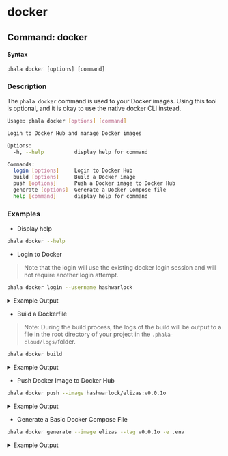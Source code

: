 # docker

## Command: docker

#### Syntax

```
phala docker [options] [command]
```

### Description

The `phala docker`  command is used to your Docker images. Using this tool is optional, and it is okay to use the native docker CLI instead.

```bash
Usage: phala docker [options] [command]

Login to Docker Hub and manage Docker images

Options:
  -h, --help          display help for command

Commands:
  login [options]     Login to Docker Hub
  build [options]     Build a Docker image
  push [options]      Push a Docker image to Docker Hub
  generate [options]  Generate a Docker Compose file
  help [command]      display help for command
```

### Examples

* Display help

```bash
phala docker --help
```

* Login to Docker

> Note that the login will use the existing docker login session and will not require another login attempt.

```bash
phala docker login --username hashwarlock
```

<details>

<summary>Example Output</summary>

```bash
⟳ Logging in to Docker Hub as hashwarlock... ✓: Logged in as hashwarlock
✓ hashwarlock is logged in to Docker Hub
```

</details>

* Build a Dockerfile

> Note: During the build process, the logs of the build will be output to a file in the root directory of your project in the `.phala-cloud/logs/`folder.

```bash
phala docker build
```

<details>

<summary>Example Output</summary>

```bash
✔ Enter the Docker image name: elizas
✔ Enter the Docker image tag: v0.0.1o
✔ Default Dockerfile found at ~/eliza/Dockerfile                                                           │
✔ Enter the path to your Dockerfile: (Dockerfile)
Latest 10 lines (full log at ~/eliza/.phala-cloud/logs/elizas-build-2025-03-14T20-43-16-210Z.log):
--------------------------------------------------
#30 [builder  3/17] RUN apt-get update &&     apt-get install -y curl git python3 make g++ unzip build-essential nodejs &&     apt-get clean &&     rm -rf /var/lib/apt/lists/*
#30 CACHED
#31 [stage-1 13/13] COPY --from=builder /app/scripts ./scripts
#31 CACHED
#32 exporting to image
#32 exporting layers done
#32 writing image sha256:a74b8e777075afd7b09d2107bcbc26cc1f602d81a9cf6491d5d4476cad2a6da4 done
#32 naming to docker.io/hashwarlock/elizas:v0.0.1o done
#32 DONE 0.0s
View build details: docker-desktop://dashboard/build/orbstack/orbstack/gd75239yegh0twa3zkuq1macb

Operation completed. Full log available at: ~eliza/.phala-cloud/logs/elizas-build-2025-03-14T20-43-16-210Z.log
✓: Docker image hashwarlock/elizas:v0.0.1o built successfully
✓ Docker image hashwarlock/elizas:v0.0.1o built successfully
```

</details>

* Push Docker Image to Docker Hub

```bash
phala docker push --image hashwarlock/elizas:v0.0.1o
```

<details>

<summary>Example Output</summary>

```bash
Latest 10 lines (full log at ~/eliza/.phala-cloud/logs/elizas-push-2025-03-14T21-23-14-847Z.log):
--------------------------------------------------
1de7295ab7c5: Layer already exists
90e8688db369: Layer already exists
25d07e7c0ece: Layer already exists
bcba87ec50fa: Layer already exists
ba2b458ab48c: Layer already exists
2ccdaba7f460: Layer already exists
5bcbf42c7074: Layer already exists
7ff9bfab192e: Layer already exists
3e6ae445f28c: Layer already exists
c0f1022b22a9: Layer already exists
v0.0.1o: digest: sha256:1fa0685e564d67a451f4e7ce060e95da5ad740d937e69202fcc8957468a66a08 size: 3876

Operation completed. Full log available at: ~/eliza/.phala-cloud/logs/elizas-push-2025-03-14T21-23-14-847Z.log
✓: Docker image hashwarlock/elizas:v0.0.1o pushed successfully
✓ Docker image hashwarlock/elizas:v0.0.1o pushed successfully
```

</details>

* Generate a Basic Docker Compose File

```bash
phala docker generate --image elizas --tag v0.0.1o -e .env
```

<details>

<summary>Example Output</summary>

Command Output:

```bash
✔ File ~/eliza/docker-compose.yml already exists. Overwrite? No
✔ Enter alternative output path: ~/eliza/docker-generated-compose.yml
ℹ Generating Docker Compose file for elizas:v0.0.1o using env file: .env
✓ Backup of docker compose file created at: .phala-cloud/compose/elizas-v0.0.1o-tee-compose.yaml
✓ Docker Compose file generated successfully: ~/eliza/docker-generated-compose.yml
```

Generated File:

```yaml
version: '3.8'
services:
  app:
    image: hashwarlock/elizas:v0.0.1o
    container_name: app
    volumes:
      - /var/run/tappd.sock:/var/run/tappd.sock
    environment:
      - OPENAI_API_KEY=${OPENAI_API_KEY}
      - ANTHROPIC_API_KEY=${ANTHROPIC_API_KEY}
      - SERVER_PORT=${SERVER_PORT}
      - POSTGRES_URL=${POSTGRES_URL}
      - EVM_CHAINS=${EVM_CHAINS}
      - BIRDEYE_API_KEY=${BIRDEYE_API_KEY}
      - COMMUNITY_MANAGER_DISCORD_APPLICATION_ID=${COMMUNITY_MANAGER_DISCORD_APPLICATION_ID}
      - COMMUNITY_MANAGER_DISCORD_API_TOKEN=${COMMUNITY_MANAGER_DISCORD_API_TOKEN}
      - SOCIAL_MEDIA_MANAGER_DISCORD_APPLICATION_ID=${SOCIAL_MEDIA_MANAGER_DISCORD_APPLICATION_ID}
      - SOCIAL_MEDIA_MANAGER_DISCORD_API_TOKEN=${SOCIAL_MEDIA_MANAGER_DISCORD_API_TOKEN}
      - LIAISON_DISCORD_APPLICATION_ID=${LIAISON_DISCORD_APPLICATION_ID}
      - LIAISON_DISCORD_API_TOKEN=${LIAISON_DISCORD_API_TOKEN}
      - PROJECT_MANAGER_DISCORD_APPLICATION_ID=${PROJECT_MANAGER_DISCORD_APPLICATION_ID}
      - PROJECT_MANAGER_DISCORD_API_TOKEN=${PROJECT_MANAGER_DISCORD_API_TOKEN}
      - DEV_SUPPORT_DISCORD_APPLICATION_ID=${DEV_SUPPORT_DISCORD_APPLICATION_ID}
      - DEV_SUPPORT_DISCORD_API_TOKEN=${DEV_SUPPORT_DISCORD_API_TOKEN}
      - INVESTMENT_MANAGER_DISCORD_APPLICATION_ID=${INVESTMENT_MANAGER_DISCORD_APPLICATION_ID}
      - INVESTMENT_MANAGER_DISCORD_API_TOKEN=${INVESTMENT_MANAGER_DISCORD_API_TOKEN}
    restart: always
```



</details>
